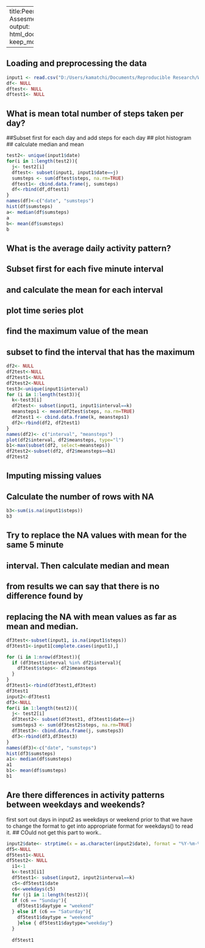 ---------
title:Peer Assesment 1
output: 
  html_document
    keep_md: yes
      
--------

## Loading and preprocessing the data
```r
input1 <- read.csv("D:/Users/kamatchi/Documents/Reproducible Research/Week2 Lectures/Week2 assignment/activity.csv")
df<- NULL
dftest<- NULL
dftest1<- NULL
```


## What is mean total number of steps taken per day?
##Subset first for each day and add steps for each day
## plot histogram
## calculate median and mean
```r
test2<- unique(input1$date)
for(i in 1:length(test2)){
  j<- test2[i]
  dftest<- subset(input1, input1$date==j)
  sumsteps <- sum(dftest$steps, na.rm=TRUE)
  dftest1<- cbind.data.frame(j, sumsteps) 
  df<-rbind(df,dftest1)
}
names(df)<-c("date", "sumsteps")
hist(df$sumsteps)
a<- median(df$sumsteps)
a
b<- mean(df$sumsteps)
b
```


## What is the average daily activity pattern?
## Subset first for each five minute interval 
## and calculate the mean for each interval
## plot time series plot 
## find the maximum value of the mean
## subset to find the interval that has the maximum
```r
df2<- NULL
df2test<-NULL
df2test1<-NULL
df2test2<-NULL
test3<-unique(input1$interval)
for (i in 1:length(test3)){ 
  k<-test3[i]
  df2test<- subset(input1, input1$interval==k)
  meansteps1 <- mean(df2test$steps, na.rm=TRUE)
  df2test1 <- cbind.data.frame(k, meansteps1)
  df2<-rbind(df2, df2test1)
}
names(df2)<- c("interval", "meansteps")
plot(df2$interval, df2$meansteps, type="l")
b1<-max(subset(df2, select=meansteps))
df2test2<-subset(df2, df2$meansteps==b1)
df2test2
```


## Imputing missing values
## Calculate the number of rows with NA
```r
b3<-sum(is.na(input1$steps))
b3
```
## Try to replace the NA values with mean for the same 5 minute 
## interval. Then calculate median and mean
## from results we can say that there is no difference found by 
## replacing the NA with mean values as far as mean and median. 
```r
df3test<-subset(input1, is.na(input1$steps))
df3test1<-input1[complete.cases(input1),]

for (i in 1:nrow(df3test)){
  if (df3test$interval %in% df2$interval){ 
    df3test$steps<- df2$meansteps
  }
}
df3test1<-rbind(df3test1,df3test)
df3test1
input2<-df3test1
df3<-NULL
for(i in 1:length(test2)){
  j<- test2[i]
  df3test2<- subset(df3test1, df3test1$date==j)
  sumsteps3 <- sum(df3test2$steps, na.rm=TRUE)
  df3test3<- cbind.data.frame(j, sumsteps3) 
  df3<-rbind(df3,df3test3)
}
names(df3)<-c("date", "sumsteps")
hist(df3$sumsteps)
a1<- median(df$sumsteps)
a1
b1<- mean(df$sumsteps)
b1
```



## Are there differences in activity patterns between weekdays and weekends?
 first sort out days in input2 as weekdays or weekend
 prior to that we have to change the format to get into appropriate
 format for weekdays() to read it. 
## COuld not get this part to work..
```r
input2$date<- strptime(x = as.character(input2$date), format = "%Y-%m-%d")
df5<-NULL
df5test1<-NULL
df5test2<- NULL
  i1<-1
  k<-test3[i1]
  df5test1<- subset(input2, input2$interval==k)
  c5<-df5test1$date
  c6<-weekdays(c5)
  for (j1 in 1:length(test2)){
  if (c6 == "Sunday"){ 
    df5test1$daytype = "weekend"
  } else if (c6 == "Saturday"){ 
    df5test1$daytype = "weekend"
    }else { df5test1$daytype="weekday"}
  }
  
  df5test1
```
